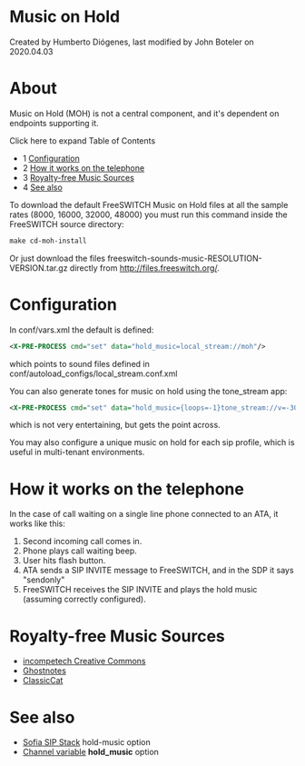
# Music on Hold 

 Created by  Humberto Diógenes, last modified by  John Boteler on 2020.04.03

# About

  
Music on Hold (MOH) is not a central component, and it's dependent on endpoints supporting it.  

Click here to expand Table of Contents

* 1 [Configuration](#configuration)
* 2 [How it works on the telephone](#how-it-works-on-the-telephone)
* 3 [Royalty-free Music Sources](#royalty-free-music-sources)
* 4 [See also](#see-also)

To download the default FreeSWITCH Music on Hold files at all the sample rates (8000, 16000, 32000, 48000) you must run this command inside the FreeSWITCH source directory:

```xml
make cd-moh-install
```

Or just download the files freeswitch-sounds-music-RESOLUTION-VERSION.tar.gz directly from <http://files.freeswitch.org/>.

# Configuration

In conf/vars.xml the default is defined:

```xml
<X-PRE-PROCESS cmd="set" data="hold_music=local_stream://moh"/>
```

which points to sound files defined in conf/autoload\_configs/local\_stream.conf.xml

You can also generate tones for music on hold using the tone\_stream app:

```xml
<X-PRE-PROCESS cmd="set" data="hold_music={loops=-1}tone_stream://v=-30;%(250,0,350);%(250,0,440)"/>
```

which is not very entertaining, but gets the point across.

You may also configure a unique music on hold for each sip profile, which is useful in multi-tenant environments.

# How it works on the telephone

In the case of call waiting on a single line phone connected to an ATA, it works like this:

1. Second incoming call comes in.
2. Phone plays call waiting beep.
3. User hits flash button.
4. ATA sends a SIP INVITE message to FreeSWITCH, and in the SDP it says "sendonly"
5. FreeSWITCH receives the SIP INVITE and plays the hold music (assuming correctly configured).

# Royalty-free Music Sources

* [incompetech Creative Commons](http://incompetech.com/m/c/royalty-free/)
* [Ghostnotes](http://ghostnotes.blogspot.com/)
* [ClassicCat](http://www.classiccat.net/)

# See also

* [Sofia SIP Stack](./Sofia-SIP-Stack/index.mdx#faq) hold-music option
* [Channel variable](../Dialplan/Variables-Archive/x__Channel-Variables_1048892.mdx#--) **hold\_music** option


